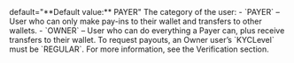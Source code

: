   
<ParamField body="UserCategory" type="string">   
default="**Default value:** PAYER"    
The category of the user:  
- `PAYER` – User who can only make pay-ins to their wallet and transfers to other wallets.  
- `OWNER` – User who can do everything a Payer can, plus receive transfers to their wallet. To request payouts, an Owner user’s `KYCLevel` must be `REGULAR`. For more information, see the Verification section.  
</ParamField>